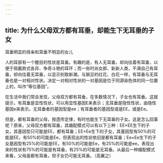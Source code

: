 ```yaml
---
---
---
```

title: 为什么父母双方都有耳垂，却能生下无耳垂的子女
---




耳垂明显的母亲和耳垂不明显的女儿



人的耳部有一个醒目的性状是耳垂。有趣的是，有人无耳垂，却向往着有耳垂，以便于佩戴款式各异、争奇斗艳的耳环；而一些时尚女郎、新新人类，不满自己有耳垂，却向往着无耳垂，以显示别致新潮。与豌豆的红花、白花一样，有耳垂与无耳垂也是一对相对性状。决定一对相对性状的一对基因是位于同源染色体的同一位置上的，叫作“等位基因”。

在生活中我们常会发现，父母双方都有耳垂，在多数情况下，子女也有耳垂。这就提示，有耳垂是显性性状，可以用显性基因E来表示；无耳垂是隐性性状，由隐性基因e来表示。无耳垂者的基因型是ee；有耳垂者的基因型或是EE，或是Ee。

但是，都有耳垂的父母，按遗传定律，有时也能生下无耳垂的子女。这是怎么回事呢？原来，父母双方都有耳垂，其婚配模式可以有以下三种：EE×EE生下的子女，其基因型只可能是EE，都有耳垂；EE×Ee生下的子女，其基因型有50%的可能是EE，有50%的可能是Ee，但表现出的性状依旧是都有耳垂；Ee×Ee生下的子女基因型有25%的可能是EE，有50%的可能是Ee，有25%的可能是ee，表现出来的性状有75%的可能是有耳垂，有25%的可能是无耳垂。从最后一种婚配模式来看，父母虽都有耳垂，但子女仍可能无耳垂。（高翼之）